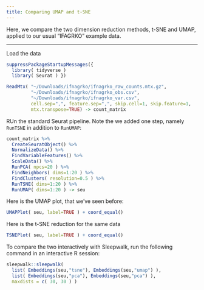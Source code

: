 ```yaml
---
title: Comparing UMAP and t-SNE
---
```


Here, we compare the two dimension reduction methods, t-SNE and UMAP, applied
to our usual "IFAGRKO" example data.

---

Load the data

```r
suppressPackageStartupMessages({
  library( tidyverse )
  library( Seurat ) })

ReadMtx( "~/Downloads/ifnagrko/ifnagrko_raw_counts.mtx.gz",
         "~/Downloads/ifnagrko/ifnagrko_obs.csv",
         "~/Downloads/ifnagrko/ifnagrko_var.csv",
         cell.sep=",", feature.sep=",", skip.cell=1, skip.feature=1, 
         mtx.transpose=TRUE) -> count_matrix
```


RUn the standard Seurat pipeline. Note the we added one step, namely `RunTSNE`
in addition to `RunUMAP`:

```r
count_matrix %>%
  CreateSeuratObject() %>%
  NormalizeData() %>%
  FindVariableFeatures() %>%
  ScaleData() %>%
  RunPCA( npcs=20 ) %>%
  FindNeighbors( dims=1:20 ) %>%
  FindClusters( resolution=0.5 ) %>%
  RunTSNE( dims=1:20 ) %>%
  RunUMAP( dims=1:20 ) -> seu
```

Here is the UMAP plot, that we've seen before:

```r
UMAPPlot( seu, label=TRUE ) + coord_equal()
```

Here is the t-SNE reduction for the same data

```r
TSNEPlot( seu, label=TRUE ) + coord_equal()
```

To compare the two interactively with Sleepwalk, run
the following command in an interactive R session:

```r
sleepwalk::sleepwalk(
  list( Embeddings(seu,"tsne"), Embeddings(seu,"umap") ),
  list( Embeddings(seu,"pca"), Embeddings(seu,"pca") ),
  maxdists = c( 30, 30 ) )
```
